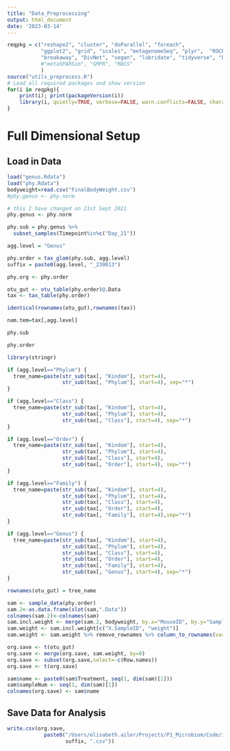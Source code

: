 ```yaml
---
title: "Data_Preprocessing"
output: html_document
date: '2023-03-14'
---
```


```r
reqpkg = c("reshape2", "cluster", "doParallel", "foreach", 
           "ggplot2", "grid", "scales", "metagenomeSeq", "plyr",  "ROCR", "tidyr", "SpiecEasi",
           "breakaway", "DivNet", "vegan", "lubridate", "tidyverse", "DirichletReg", "phyloseq"
           #"metaSPARSim", "GMPR", "MASS"
           )
source("utils_preprocess.R")
# Load all required packages and show version
for(i in reqpkg){
	print(i); print(packageVersion(i))
	library(i, quietly=TRUE, verbose=FALSE, warn.conflicts=FALSE, character.only=TRUE)
}
```

# Full Dimensional Setup

## Load in Data

```r
load("genus.Rdata")
load("phy.Rdata")
bodyweight=read.csv("FinalBodyWeight.csv")
#phy.genus <- phy.norm

# this I have changed on 21st Sept 2021
phy.genus <- phy.norm

phy.sub = phy.genus %>%
  subset_samples(Timepoint%in%c("Day_21"))

agg.level = "Genus"

phy.order = tax_glom(phy.sub, agg.level)
suffix = paste0(agg.level, "_230813")

phy.org <- phy.order

otu_gut <- otu_table(phy.order)@.Data
tax <- tax_table(phy.order)

identical(rownames(otu_gut),rownames(tax))

nam.tem=tax[,agg.level]
```


```r
phy.sub
```

```r
phy.order
```


```r
library(stringr)

if (agg.level=="Phylum") {
  tree_name=paste(str_sub(tax[, "Kindom"], start=4), 
                  str_sub(tax[, "Phylum"], start=4), sep="*")
}

if (agg.level=="Class") {
  tree_name=paste(str_sub(tax[, "Kindom"], start=4), 
                  str_sub(tax[, "Phylum"], start=4), 
                  str_sub(tax[, "Class"], start=4), sep="*")
}

if (agg.level=="Order") {
  tree_name=paste(str_sub(tax[, "Kindom"], start=4), 
                  str_sub(tax[, "Phylum"], start=4), 
                  str_sub(tax[, "Class"], start=4), 
                  str_sub(tax[, "Order"], start=4), sep="*")
}

if (agg.level=="Family") {
  tree_name=paste(str_sub(tax[, "Kindom"], start=4), 
                  str_sub(tax[, "Phylum"], start=4), 
                  str_sub(tax[, "Class"], start=4), 
                  str_sub(tax[, "Order"], start=4), 
                  str_sub(tax[, "Family"], start=4),sep="*")
}

if (agg.level=="Genus") {
  tree_name=paste(str_sub(tax[, "Kindom"], start=4), 
                  str_sub(tax[, "Phylum"], start=4), 
                  str_sub(tax[, "Class"], start=4), 
                  str_sub(tax[, "Order"], start=4), 
                  str_sub(tax[, "Family"], start=4),
                  str_sub(tax[, "Genus"], start=4), sep="*")
}


```

```r
rownames(otu_gut) = tree_name

sam <- sample_data(phy.order)
sam.2<-as.data.frame(slot(sam,".Data"))
colnames(sam.2)<-colnames(sam)
sam.incl.weight <- merge(sam.2, bodyweight, by.x="MouseID", by.y="Sample.ID")
sam.weight <- sam.incl.weight[c("X.SampleID", "weight")]
sam.weight <- sam.weight %>% remove_rownames %>% column_to_rownames(var="X.SampleID")

org.save <- t(otu_gut)
org.save <- merge(org.save, sam.weight, by=0)
org.save <- subset(org.save,select=-c(Row.names))
org.save <- t(org.save)

sam$name <- paste0(sam$Treatment, seq(1, dim(sam)[1]))
sam$sampleNum <- seq(1, dim(sam)[1])
colnames(org.save) <- sam$name
```
## Save Data for Analysis

```r
write.csv(org.save,
            paste0("/Users/elisabeth.ailer/Projects/P1_Microbiom/Code/input/data/orgData_Day21_",
                   suffix, ".csv"))

```


